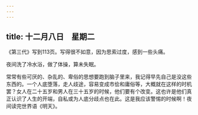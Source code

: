 ```yaml
---
---
---
```

title: 十二月八日　星期二
---




《第三代》写到113页。写得很不如意，因为思索过度，感到一些头痛。

夜间洗了冷水浴，做了体操，算未失眠。

常常有些可厌的、杂乱的、卑俗的思想要跑到脑子里来，我记得早先自己是没这些东西的。一个人底堕落，走人歧途，容易变成市侩和庸俗等，大概就在这样的时机罢？女人在二十五岁和男人在三十五岁的时候，他们要有个改变。这也许是他们真正认识了人生的开端，自私或为人底分歧点也在此。这是我应该警惕的时候啊！夜间读完世界语《明天》。